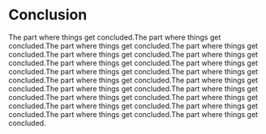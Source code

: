 # Conclusion
The part where things get concluded.The part where things get concluded.The part where things get concluded.The part where things get concluded.The part where things get concluded.The part where things get concluded.The part where things get concluded.The part where things get concluded.The part where things get concluded.The part where things get concluded.The part where things get concluded.The part where things get concluded.The part where things get concluded.The part where things get concluded.The part where things get concluded.The part where things get concluded.The part where things get concluded.The part where things get concluded.The part where things get concluded.The part where things get concluded.
